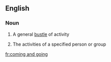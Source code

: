 ==English==

===Noun===
{{en-noun|sg=[[coming#Noun|coming]] and [[going#Noun|going]]|comings and goings}}

# A general [[bustle]] of activity
# {{in plural}} The activities of a specified person or group

[[fr:coming and going]]